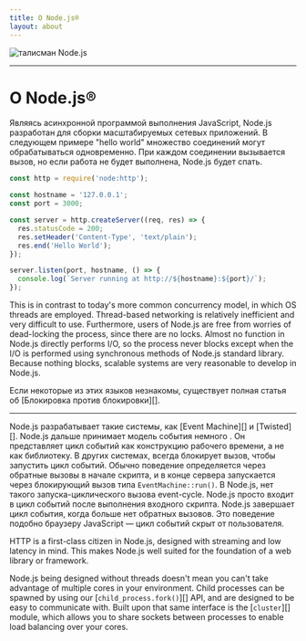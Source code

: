 ```yaml
---
title: О Node.js®️
layout: about
---
```


<div className="центр элементов оправдывающий центр my-4 flex">
  <img
    alt="талисман Node.js"
    src="/static/images/node-mascot.svg"
    className="w-[100px]"
  />
</div>

---

# О Node.js®️

Являясь асинхронной программой выполнения JavaScript, Node.js разработан для сборки
масштабируемых сетевых приложений. В следующем примере "hello world" множество соединений
могут обрабатываться одновременно. При каждом соединении вызывается
вызов, но если работа не будет выполнена, Node.js будет спать.

```js
const http = require('node:http');

const hostname = '127.0.0.1';
const port = 3000;

const server = http.createServer((req, res) => {
  res.statusCode = 200;
  res.setHeader('Content-Type', 'text/plain');
  res.end('Hello World');
});

server.listen(port, hostname, () => {
  console.log(`Server running at http://${hostname}:${port}/`);
});
```

This is in contrast to today's more common concurrency model, in which OS threads
are employed. Thread-based networking is relatively inefficient and very
difficult to use. Furthermore, users of Node.js are free from worries of
dead-locking the process, since there are no locks. Almost no function in
Node.js directly performs I/O, so the process never blocks except when the I/O is performed using
synchronous methods of Node.js standard library. Because nothing blocks, scalable systems are very
reasonable to develop in Node.js.

Если некоторые из этих языков незнакомы, существует полная статья об
\[Блокировка против блокировки]\[].

---

Node.js разрабатывает такие системы, как
\[Event Machine]\[] и \[Twisted]\[]. Node.js дальше принимает модель события немного
. Он представляет цикл событий как конструкцию рабочего времени, а не как библиотеку. В других системах,
всегда блокирует вызов, чтобы запустить цикл событий.
Обычно поведение определяется через обратные вызовы в начале скрипта, и
в конце сервера запускается через блокирующий вызов типа `EventMachine::run()`.
В Node.js, нет такого запуска-циклического вызова event-cycle. Node.js просто входит в цикл событий после выполнения входного скрипта. Node.js
завершает цикл события, когда больше нет обратных вызовов. Это поведение
подобно браузеру JavaScript — цикл событий скрыт от пользователя.

HTTP is a first-class citizen in Node.js, designed with streaming and low
latency in mind. This makes Node.js well suited for the foundation of a web
library or framework.

Node.js being designed without threads doesn't mean you can't take
advantage of multiple cores in your environment. Child processes can be spawned
by using our \[`child_process.fork()`]\[] API, and are designed to be easy to
communicate with. Built upon that same interface is the \[`cluster`]\[] module,
which allows you to share sockets between processes to enable load balancing
over your cores.

[блокировка или неблокировка]: /learn/asynchronous-work/overviews-blocking-vs-non-blockking
[`child_process.fork()`]: https://nodejs.org/api/child_process.html
[«кластер»]: https://nodejs.org/api/cluster.html
[машина событий]: https://github.com/eventmachine/eventmachine
[закрученный]: https://twistedmatrix.com/trac/
